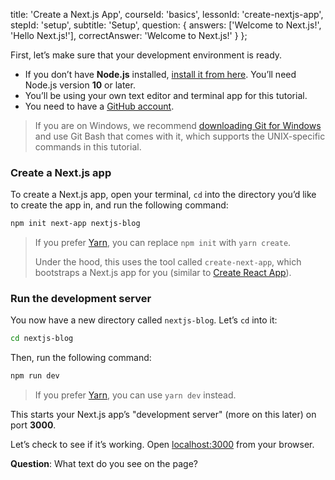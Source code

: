 
  title: 'Create a Next.js App',
  courseId: 'basics',
  lessonId: 'create-nextjs-app',
  stepId: 'setup',
  subtitle: 'Setup',
  question: {
    answers: ['Welcome to Next.js!', 'Hello Next.js!'],
    correctAnswer: 'Welcome to Next.js!'
  }
};

First, let’s make sure that your development environment is ready.

- If you don’t have **Node.js** installed, [install it from here](https://nodejs.org/en/). You’ll need Node.js version **10** or later.
- You’ll be using your own text editor and terminal app for this tutorial.
- You need to have a [GitHub account](https://github.com/).

> If you are on Windows, we recommend [downloading Git for Windows](https://gitforwindows.org/) and use Git Bash that comes with it, which supports the UNIX-specific commands in this tutorial.

### Create a Next.js app

To create a Next.js app, open your terminal, `cd` into the directory you’d like to create the app in, and run the following command:

```bash
npm init next-app nextjs-blog
```

> If you prefer [Yarn](https://yarnpkg.com/), you can replace `npm init` with `yarn create`.
>
> Under the hood, this uses the tool called `create-next-app`, which bootstraps a Next.js app for you (similar to [Create React App](https://create-react-app.dev/)).

### Run the development server

You now have a new directory called `nextjs-blog`. Let’s `cd` into it:

```bash
cd nextjs-blog
```

Then, run the following command:

```bash
npm run dev
```

> If you prefer [Yarn](https://yarnpkg.com/), you can use `yarn dev` instead.

This starts your Next.js app’s "development server" (more on this later) on port **3000**.

Let’s check to see if it’s working. Open [localhost:3000](http://localhost:3000) from your browser.

**Question**: What text do you see on the page?


